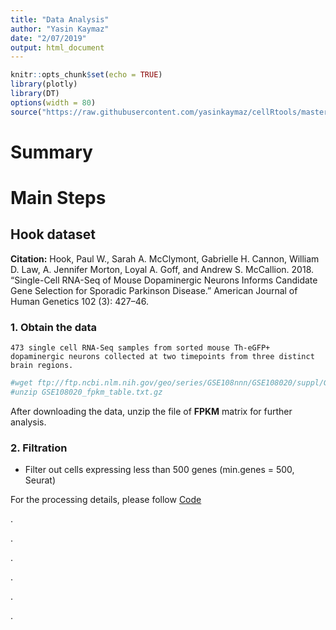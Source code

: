 ```yaml
---
title: "Data Analysis"
author: "Yasin Kaymaz"
date: "2/07/2019"
output: html_document
---
```


```r
knitr::opts_chunk$set(echo = TRUE)
library(plotly)
library(DT)
options(width = 80)
source("https://raw.githubusercontent.com/yasinkaymaz/cellRtools/master/main/functions.R")
```

# Summary

<!-- Single cell data from Tasic et al. 2018 is from two separate regions of mouse brain, Anterior Lateral Motor cortex (ALM) and Primary Visual cortex (VISp). Total single cells sequenced are 10,068 and 15,413, respectively. -->

<!-- The single cell data from Tasic et al. 2016 is total of 1,809 cells from Primary Visual cortex (VISp) of mouse brain. -->


# Main Steps

## Hook dataset

  **Citation:** Hook, Paul W., Sarah A. McClymont, Gabrielle H. Cannon, William D. Law, A. Jennifer Morton, Loyal A. Goff, and Andrew S. McCallion. 2018. “Single-Cell RNA-Seq of Mouse Dopaminergic Neurons Informs Candidate Gene Selection for Sporadic Parkinson Disease.” American Journal of Human Genetics 102 (3): 427–46.


### 1. Obtain the data

	473 single cell RNA-Seq samples from sorted mouse Th-eGFP+ dopaminergic neurons collected at two timepoints from three distinct brain regions.
	
```bash
#wget ftp://ftp.ncbi.nlm.nih.gov/geo/series/GSE108nnn/GSE108020/suppl/GSE108020_fpkm_table.txt.gz
#unzip GSE108020_fpkm_table.txt.gz
```

After downloading the data, unzip the file of **FPKM** matrix for further analysis.

<!-- ### 2. Filter out non-relevant genes prior to analysis. I took the filtration criteria from methods of Tasic et al., 2018. -->

<!-- Filter out -->

<!--   - Predicted gene models (gene names that start with Gm). -->
<!--   - Genes from mitochondrial chromosome. -->
<!--   - Ribosomal genes -->
<!--   - Sex-specific genes (Here is how I determined the gender-specific genes: [Code](https://github.com/yasinkaymaz/Harvard-NissenLab/tree/master/code/Determine_genes_to_filter.R)) -->
<!--   - Genes detected in less than 4 cells (min.cells = 4, Seurat) -->

### 2. Filtration

  - Filter out cells expressing less than 500 genes (min.genes = 500, Seurat)








<!-- ## Tasic2016 dataset -->

<!-- ### 1. Obtain the data -->

<!-- ```{bash} -->
<!-- #wget https://www.ncbi.nlm.nih.gov/geo/download/?acc=GSE71585&format=file&file=GSE71585%5FClustering%5FResults%2Ecsv%2Egz -->
<!-- #wget https://www.ncbi.nlm.nih.gov/geo/download/?acc=GSE71585&format=file&file=GSE71585%5FRefSeq%5FTPM%2Ecsv%2Egz -->
<!-- ``` -->


For the processing details, please follow [Code](https://github.com/yasinkaymaz/Harvard-GillardonLab/tree/master/code/WP_codes.R)


.

.

.

.

.

.
